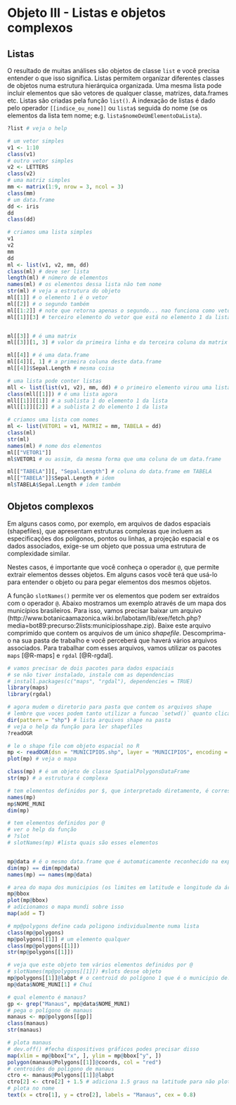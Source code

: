 # Objeto III - Listas e objetos complexos

## Listas {#listas}

O resultado de muitas análises são objetos de classe `list` e você precisa entender o que isso significa.
Listas permitem organizar diferentes classes de objetos numa estrutura hierárquica organizada.
Uma mesma lista pode incluir elementos que são vetores de qualquer classe, matrizes, data.frames etc.
Listas são criadas pela função `list()`.
A indexação de listas é dado pelo operador `[[indice_ou_nome]]` ou `lista$` seguida do nome (se os elementos da lista tem nome; e.g. `lista$nomeDeUmElementoDaLista`).  

```r
?list # veja o help
```


```r
# um vetor simples
v1 <- 1:10
class(v1)
# outro vetor simples
v2 <- LETTERS
class(v2)
# uma matriz simples
mm <- matrix(1:9, nrow = 3, ncol = 3)
class(mm)
# um data.frame
dd <- iris
dd
class(dd)

# criamos uma lista simples
v1
v2
mm
dd
ml <- list(v1, v2, mm, dd)
class(ml) # deve ser lista
length(ml) # número de elementos
names(ml) # os elementos dessa lista não tem nome
str(ml) # veja a estrutura do objeto
ml[[1]] # o elemento 1 é o vetor
ml[[2]] # o segundo também
ml[[1:2]] # note que retorna apenas o segundo... nao funciona como vetor para pegar mais de um elemento, pois a estrutura é complexa
ml[[1]][3] # terceiro elemento do vetor que está no elemento 1 da lista


ml[[3]] # é uma matrix
ml[[3]][1, 3] # valor da primeira linha e da terceira coluna da matrix que o objeto 2 da lista

ml[[4]] # é uma data.frame
ml[[4]][, 1] # a primeira coluna deste data.frame
ml[[4]]$Sepal.Length # mesma coisa

# uma lista pode conter listas
mll <- list(list(v1, v2), mm, dd) # o primeiro elemento virou uma lista com dois vetores
class(mll[[1]]) # é uma lista agora
mll[[1]][[1]] # a sublista 1 do elemento 1 da lista
mll[[1]][[2]] # a sublista 2 do elemento 1 da lista

# criamos uma lista com nomes
ml <- list(VETOR1 = v1, MATRIZ = mm, TABELA = dd)
class(ml)
str(ml)
names(ml) # nome dos elementos
ml[["VETOR1"]]
ml$VETOR1 # ou assim, da mesma forma que uma coluna de um data.frame

ml[["TABELA"]][, "Sepal.Length"] # coluna do data.frame em TABELA
ml[["TABELA"]]$Sepal.Length # idem
ml$TABELA$Sepal.Length # idem também
```


## Objetos complexos {#obj-complexos}

Em alguns casos como, por exemplo, em arquivos de dados espaciais (shapefiles), que apresentam estruturas complexas que incluem as especificações dos polígonos, pontos ou linhas, a projeção espacial e os dados associados, exige-se um objeto que possua uma estrutura de complexidade similar.  

Nestes casos, é importante que você conheça o operador `@`, que permite extrair elementos desses objetos.
Em alguns casos você terá que usá-lo para entender o objeto ou para pegar elementos dos mesmos objetos.  

A função `slotNames()` permite ver os elementos que podem ser extraídos com o operador `@`.
Abaixo mostramos um exemplo através de um mapa dos municípios brasileiros. Para isso, vamos precisar baixar um arquivo (http://www.botanicaamazonica.wiki.br/labotam/lib/exe/fetch.php?media=bot89:precurso:2lists:municipiosshape.zip).
Baixe este arquivo comprimido que contem os arquivos de um único *shapefile*.
Descomprima-o na sua pasta de trabalho e você perceberá que haverá vários arquivos associados.
Para trabalhar com esses arquivos, vamos utilizar os pacotes `maps` [@R-maps] e `rgdal` [@R-rgdal].  

```r
# vamos precisar de dois pacotes para dados espaciais
# se não tiver instalado, instale com as dependencias
# install.packages(c("maps", "rgdal"), dependencies = TRUE)
library(maps)
library(rgdal)

# agora mudem o diretorio para pasta que contem os arquivos shape
# lembre que voces podem tanto utilizar a funcao `setwd()` quanto clicar em Ferramentas/Tools na barra de opcoes do RStudio para mudar o diretorio de trabalho
dir(pattern = "shp") # lista arquivos shape na pasta
# veja o help da função para ler shapefiles
?readOGR

# le o shape file com objeto espacial no R
mp <- readOGR(dsn = "MUNICIPIOS.shp", layer = "MUNICIPIOS", encoding = "UTF-8")
plot(mp) # veja o mapa

class(mp) # é um objeto de classe SpatialPolygonsDataFrame
str(mp) # a estrutura é complexa

# tem elementos definidos por $, que interpretado diretamente, é corresponde a um data.frame que é o dado associado à cada polígono no arquivo (attribute table do shapefile).
names(mp)
mp$NOME_MUNI
dim(mp)

# tem elementos definidos por @
# ver o help da função
# ?slot
# slotNames(mp) #lista quais são esses elementos


mp@data # é o mesmo data.frame que é automaticamente reconhecido na expressão acima
dim(mp) == dim(mp@data)
names(mp) == names(mp@data)

# area do mapa dos municipios (os limites em latitude e longitude da área)
mp@bbox
plot(mp@bbox)
# adicionamos o mapa mundi sobre isso
map(add = T)

# mp@polygons define cada poligono individualmente numa lista
class(mp@polygons)
mp@polygons[[1]] # um elemento qualquer
class(mp@polygons[[1]])
str(mp@polygons[[1]])

# veja que este objeto tem vários elementos definidos por @
# slotNames(mp@polygons[[1]]) #slots desse objeto
mp@polygons[[1]]@labpt # o centroid do polígono 1 que é o municipio de:
mp@data$NOME_MUNI[1] # Chuí

# qual elemento é manaus?
gp <- grep("Manaus", mp@data$NOME_MUNI)
# pega o polígono de manaus
manaus <- mp@polygons[[gp]]
class(manaus)
str(manaus)

# plota manaus
# dev.off() #fecha dispositivos gráficos podes precisar disso
map(xlim = mp@bbox["x", ], ylim = mp@bbox["y", ])
polygon(manaus@Polygons[[1]]@coords, col = "red")
# centroides do poligono de manaus
ctro <- manaus@Polygons[[1]]@labpt
ctro[2] <- ctro[2] + 1.5 # adiciona 1.5 graus na latitude para não plotar sobre o poligono do municipio
# plota no nome
text(x = ctro[1], y = ctro[2], labels = "Manaus", cex = 0.8)
```

